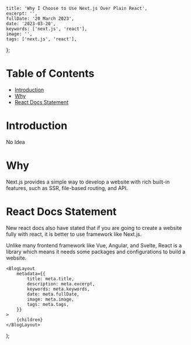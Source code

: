 
	title: 'Why I Choose to Use Next.js Over Plain React',
	excerpt: '',
	fullDate: '20 March 2023',
	date: '2023-03-20',
	keywords: ['next.js', 'react'],
	image: '',
	tags: ['next.js', 'react'],
};

# Table of Contents
* [Introduction](#introduction)
* [Why](#why)
* [React Docs Statement](#react-docs-statement)

# Introduction
No Idea

# Why
Next.js provides a simple way to develop a website with rich built-in features, such as SSR, file-based routing, and API.

# React Docs Statement
New react docs also have stated that if you are going to create a website fully with react, it is better to use framework
like Next.js.

Unlike many frontend framework like Vue, Angular, and Svelte, React is a library which means it needs some packages and configurations to build a website.

	<BlogLayout
		metadata={{
			title: meta.title,
			description: meta.excerpt,
			keywords: meta.keywords,
			date: meta.fullDate,
			image: meta.image,
			tags: meta.tags,
		}}
	>
		{children}
	</BlogLayout>
);